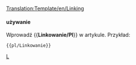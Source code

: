 <noinclude>[[Translation:Template/en/Linking]]</noinclude>
{{en/Ambox| type  = content
<!-- | image = WarningIcon.png -->
| text  = <strong>Prośba</strong><br />Nie korzystaj z zewnętrznych usług hostingu obrazów, takich jak Imageshack, a nawet z własnej przestrzeni internetowej. Nie publikuj również bardzo dużych zdjęć, które mogą uszkodzić używane zaawansowane układy. Możesz pomóc, przesyłając znalezione obrazy z linkami zewnętrznymi.
}}<noinclude>

==== używanie====
Wprowadź <nowiki>{{</nowiki>'''Linkowanie/Pl'''<nowiki>}}</nowiki> w artykule. Przykład:
<pre>{{pl/Linkowanie}}</pre>

<!--[[Category:Templates|L]][[Category:Message boxes|L]]-->[[Category:pl/InfoBox|L]]</noinclude>
